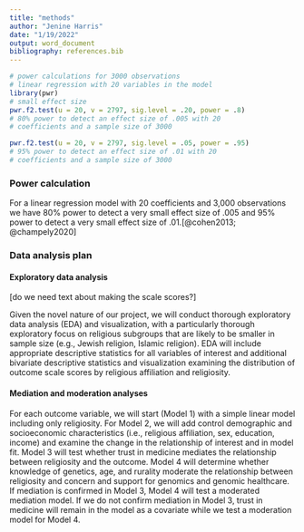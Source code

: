 ```yaml
---
title: "methods"
author: "Jenine Harris"
date: "1/19/2022"
output: word_document
bibliography: references.bib
---
```


```r
# power calculations for 3000 observations
# linear regression with 20 variables in the model
library(pwr)
# small effect size
pwr.f2.test(u = 20, v = 2797, sig.level = .20, power = .8)
# 80% power to detect an effect size of .005 with 20
# coefficients and a sample size of 3000

pwr.f2.test(u = 20, v = 2797, sig.level = .05, power = .95)
# 95% power to detect an effect size of .01 with 20
# coefficients and a sample size of 3000
```

### Power calculation

For a linear regression model with 20 coefficients and 3,000 observations we have 80% power to detect a very small effect size of .005 and 95% power to detect a very small effect size of .01.[@cohen2013; @champely2020]

### Data analysis plan

#### Exploratory data analysis

[do we need text about making the scale scores?]

Given the novel nature of our project, we will conduct thorough exploratory data analysis (EDA) and visualization, with a particularly thorough exploratory focus on religious subgroups that are likely to be smaller in sample size (e.g., Jewish religion, Islamic religion). EDA will include appropriate descriptive statistics for all variables of interest and additional bivariate descriptive statistics and visualization examining the distribution of outcome scale scores by religious affiliation and religiosity.

#### Mediation and moderation analyses

For each outcome variable, we will start (Model 1) with a simple linear model including only religiosity. For Model 2, we will add control demographic and socioeconomic characteristics (i.e., religious affiliation, sex, education, income) and examine the change in the relationship of interest and in model fit. Model 3 will test whether trust in medicine mediates the relationship between religiosity and the outcome. Model 4 will determine whether knowledge of genetics, age, and rurality moderate the relationship between religiosity and concern and support for genomics and genomic healthcare. If mediation is confirmed in Model 3, Model 4 will test a moderated mediation model. If we do not confirm mediation in Model 3, trust in medicine will remain in the model as a covariate while we test a moderation model for Model 4.
 



